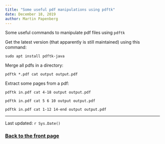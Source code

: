 ```yaml
---
title: "Some useful pdf manipulations using pdftk"
date: December 18, 2019
author: Martin Papenberg
---
```


Some useful commands to manipulate pdf files using `pdftk`

Get the latest version (that apparently is still maintained) using this 
command:

```
sudo apt install pdftk-java
```

Merge all pdfs in a directory: 

```
pdftk *.pdf cat output output.pdf
```

Extract some pages from a pdf:

```
pdftk in.pdf cat 4-18 output output.pdf

pdftk in.pdf cat 5 6 10 output output.pdf

pdftk in.pdf cat 1-12 14-end output output.pdf

```



---

Last updated: `r Sys.Date()`

### <a href="index.html">Back to the front page</a>

&nbsp;
